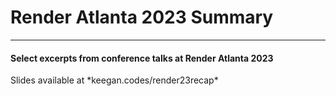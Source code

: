 
# Render Atlanta 2023 Summary

---

#### Select excerpts from conference talks at Render Atlanta 2023

<SlideFooter>
  <Avatar width={50} />
  Slides available at *keegan.codes/render23recap*
</SlideFooter>
